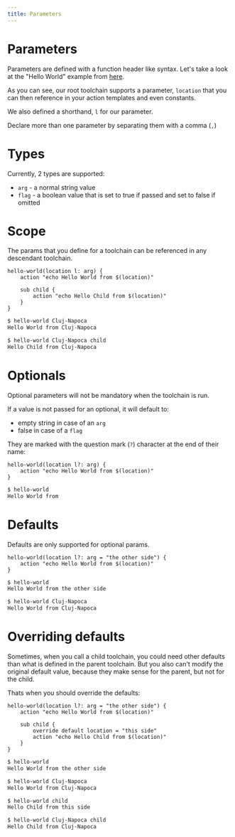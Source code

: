 ```yaml
---
title: Parameters
---
```



# Parameters

Parameters are defined with a function header like syntax. 
Let's take a look at the "Hello World" example from [here](/docs/getting-started/your-first-toolchain.mdx).

<YourFirstToolchain/>

As you can see, our root toolchain supports a parameter, `location` that you can
then reference in your action templates and even constants.

We also defined a shorthand, `l` for our parameter.

Declare more than one parameter by separating them with a comma (`,`)

# Types

Currently, 2 types are supported:
* `arg` - a normal string value
* `flag` - a boolean value that is set to true if passed and set to false if omitted

# Scope

The params that you define for a toolchain can be referenced in any
descendant toolchain.

```clidsl title="hello-world.cli"
hello-world(location l: arg) {
    action "echo Hello World from $(location)"

    sub child {
        action "echo Hello Child from $(location)"
    }
}
```
```sh title=Console
$ hello-world Cluj-Napoca
Hello World from Cluj-Napoca

$ hello-world Cluj-Napoca child
Hello Child from Cluj-Napoca
```

# Optionals

Optional parameters will not be mandatory when the toolchain is run. 

If a value is not passed for an optional, it will default to: 
* empty string in case of an `arg`
* false in case of a `flag`

They are marked with the question mark (`?`) character at the end of their name:

```clidsl title="hello-world.cli"
hello-world(location l?: arg) {
    action "echo Hello World from $(location)"
}
```
```sh title=Console
$ hello-world 
Hello World from
```

# Defaults

Defaults are only supported for optional params.
```clidsl title="hello-world.cli"
hello-world(location l?: arg = "the other side") {
    action "echo Hello World from $(location)"
}
```
```sh title=Console
$ hello-world 
Hello World from the other side

$ hello-world Cluj-Napoca
Hello World from Cluj-Napoca
```

# Overriding defaults

Sometimes, when you call a child toolchain, you could need
other defaults than what is defined in the parent toolchain.
But you also can't modify the original default value, because they
make sense for the parent, but not for the child.

Thats when you should override the defaults:
```clidsl title="hello-world.cli"
hello-world(location l?: arg = "the other side") {
    action "echo Hello World from $(location)"

    sub child {
        override default location = "this side"
        action "echo Hello Child from $(location)"
    }
}
```
```sh title=Console
$ hello-world
Hello World from the other side

$ hello-world Cluj-Napoca
Hello World from Cluj-Napoca

$ hello-world child
Hello Child from this side

$ hello-world Cluj-Napoca child
Hello Child from Cluj-Napoca
```